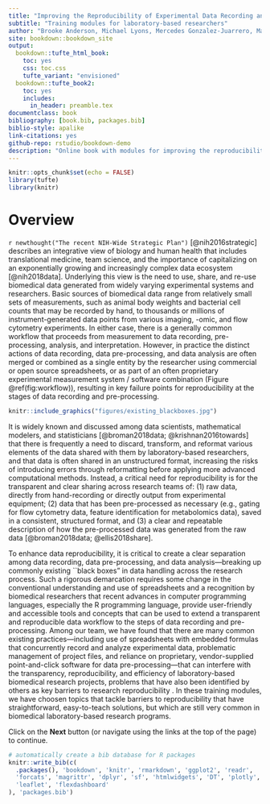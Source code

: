 ```yaml
--- 
title: "Improving the Reproducibility of Experimental Data Recording and Pre-Processing"
subtitle: "Training modules for laboratory-based researchers"
author: "Brooke Anderson, Michael Lyons, Mercedes Gonzalez-Juarrero, Marcela Henao-Tamayo, and Gregory Robertson"
site: bookdown::bookdown_site
output:
  bookdown::tufte_html_book:
    toc: yes
    css: toc.css
    tufte_variant: "envisioned"
  bookdown::tufte_book2:
    toc: yes
    includes:
      in_header: preamble.tex
documentclass: book
bibliography: [book.bib, packages.bib]
biblio-style: apalike
link-citations: yes
github-repo: rstudio/bookdown-demo
description: "Online book with modules for improving the reproducibility of experimental data recording and preprocessing."
---
```


```r
knitr::opts_chunk$set(echo = FALSE)
library(tufte)
library(knitr)
```

# Overview

`r newthought("The recent NIH-Wide Strategic Plan")` [@nih2016strategic]
describes an integrative view of biology and human health that includes
translational medicine, team science, and the importance of capitalizing on an
exponentially growing and increasingly complex data ecosystem [@nih2018data].
Underlying this view is the need to use, share, and re-use biomedical data
generated from widely varying experimental systems and researchers. Basic
sources of biomedical data range from relatively small sets of measurements,
such as animal body weights and bacterial cell counts that may be recorded by
hand, to thousands or millions of instrument-generated data points from various
imaging, -omic, and flow cytometry experiments. In either case, there is a
generally common workflow that proceeds from measurement to data recording,
pre-processing, analysis, and interpretation.  However, in practice the distinct
actions of data recording, data pre-processing, and data analysis are often
merged or combined as a single entity by the researcher using commercial or open
source spreadsheets, or as part of an often proprietary experimental measurement
system / software combination (Figure \@ref(fig:workflow)), resulting in key
failure points for reproducibility at the stages of data recording and
pre-processing.

```r
knitr::include_graphics("figures/existing_blackboxes.jpg")
```

It is widely known and discussed among data scientists, mathematical modelers,
and statisticians [@broman2018data; @krishnan2016towards] that there is
frequently a need to discard, transform, and reformat various elements of the
data shared with them by laboratory-based researchers, and that data is often
shared in an unstructured format, increasing the risks of introducing errors
through reformatting before applying more advanced computational methods.
Instead, a critical need for reproducibility is for the transparent and clear
sharing across research teams of: (1) raw data, directly from hand-recording or
directly output from experimental equipment; (2) data that has been
pre-processed as necessary (e.g., gating for flow cytometry data, feature
identification for metabolomics data), saved in a consistent, structured format,
and (3) a clear and repeatable description of how the pre-processed data was
generated from the raw data [@broman2018data; @ellis2018share].

To enhance data reproducibility, it is critical to create a clear separation
among data recording, data pre-processing, and data analysis---breaking up
commonly existing ``black boxes" in data handling across the research process.
Such a rigorous demarcation requires some change in the conventional
understanding and use of spreadsheets and a recognition by biomedical
researchers that recent advances in computer programming languages, especially
the R programming language, provide user-friendly and accessible tools and
concepts that can be used to extend a transparent and reproducible data workflow
to the steps of data recording and pre-processing. Among our team, we have found
that there are many common existing practices---including use of spreadsheets
with embedded formulas that concurrently record and analyze experimental data,
problematic management of project files, and reliance on proprietary,
vendor-supplied point-and-click software for data pre-processing---that can
interfere with the transparency, reproducibility, and efficiency of
laboratory-based biomedical research projects, problems that have also been
identified by others as key barriers to research reproducibility
\cite{broman2018data, bryan2018excuse, ellis2018share, marwick2018packaging}. In
these training modules,  we have choosen topics that tackle barriers to
reproducibility that have straightforward, easy-to-teach solutions, but which
are still very common in biomedical laboratory-based research programs.

Click on the **Next** button (or navigate using the
links at the top of the page) to continue.

```r
# automatically create a bib database for R packages
knitr::write_bib(c(
  .packages(), 'bookdown', 'knitr', 'rmarkdown', 'ggplot2', 'readr',
  'forcats', 'magrittr', 'dplyr', 'sf', 'htmlwidgets', 'DT', 'plotly', 
  'leaflet', 'flexdashboard'
), 'packages.bib')
```

